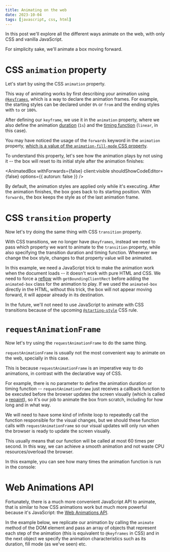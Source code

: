 ```yaml
---
title: Animating on the web
date: 2023-10-04
tags: [javascript, css, html]
---
```




In this post we'll explore all the different ways animate on the web, with only
CSS and vanilla JavaScript.

For simplicity sake, we'll animate a box moving forward.

# CSS `animation` property

Let's start by using the CSS `animation` property.

This way of animating works by first describing your animation using
[`@keyframes`](https://developer.mozilla.org/en-US/docs/Web/CSS/@keyframes),
which is a way to declare the animation frames. For example, the starting styles
can be declared under `0%` or `from` and the ending styles with `to` or `100%`.

After defining our `keyframe`, we use it in the `animation` property, where we
also define the animation
[duration](https://developer.mozilla.org/en-US/docs/Web/CSS/animation-duration)
(`1s`) and the [timing
function](https://developer.mozilla.org/en-US/docs/Web/CSS/animation-timing-function)
(`linear`, in this case).

<AnimatedBox client:visible />

<Note>

  You may have noticed the usage of the `forwards` keyword in the `animation`
  property, [which is a value of the `animation-fill-mode` CSS
  property](https://developer.mozilla.org/en-US/docs/Web/CSS/animation-fill-mode).

  To understand this property, let's see how the animation plays by not using
  it -- the box will reset to its initial style after the animation finishes:

  <AnimatedBox withForwards={false} client:visible shouldShowCodeEditor={false} options={{ autorun: false }} />

  By default, the animation styles are applied only while it's executing. After
  the animation finishes, the box goes back to its starting position. With
  `forwards`, the box keeps the style as of the last animation frame.

</Note>

# CSS `transition` property

Now let's try doing the same thing with CSS `transition` property.

With CSS transitions, we no longer have `@keyframes`, instead we need to pass
which property we want to animate to the `transition` property, while also
specifying the transition duration and timing function. Whenever we change the
box style, changes to that property value will be animated.

<AnimatedBoxWithCssTransition client:visible />

In this example, we need a JavaScript trick to make the animation work when the
document loads -- it doesn't work with pure HTML and CSS. We need to force a
[reflow](https://developer.mozilla.org/en-US/docs/Glossary/Reflow) with
`getBoundingClientRect` before adding the `animated-box` class for the
animation to play. If we used the `animated-box` directly in the HTML, without
this trick, the box will not appear moving forward, it will appear already in
its destination.

<Note>

In the future, we'll not need to use JavaScript to animate with CSS transitions
because of the upcoming
[`@starting-style`](https://chromestatus.com/feature/4515377717968896) CSS
rule.

<AnimatedBoxWithStartingStyle client:visible />

</Note>

# `requestAnimationFrame`

Now let's try using the `requestAnimationFrame` to do the same thing.

`requestAnimationFrame` is usually not the most convenient way to animate on
the web, specially in this case.

This is because `requestAnimationFrame` is an imperative way to do animations,
in contrast with the declarative way of CSS.

For example, there is no parameter to define the animation duration or timing
function -- `requestAnimationFrame` just receives a callback function to be
executed before the browser updates the screen visually (which is called a
[repaint](https://developer.mozilla.org/en-US/docs/Glossary/Repaint)), so it's
our job to animate the box from scratch, including for how long and in what
way.

We will need to have some kind of infinite loop to repeatedly call the function
responsible for the visual changes, but we should these function calls with
`requestAnimationFrame` so our visual updates will only run when the browser is
ready to update the screen visually.

This usually means that our function will be called at most 60 times per
second. In this way, we can achieve a smooth animation and not waste CPU
resources/overload the browser.

In this example, you can see how many times the animation function is run in
the console:

<AnimatedBoxWithRequestAnimationFrame client:visible shouldShowConsole />

# Web Animations API

Fortunately, there is a much more convenient JavaScript API to animate, that is
similar to how CSS animations work but much more powerful because it's
JavaScript: the [Web Animations
API](https://developer.mozilla.org/en-US/docs/Web/API/Web_Animations_API).

In the example below, we replicate our animation by calling the `animate`
method of the DOM element and pass an array of objects that represent each step
of the animation (this is equivalent to `@keyframes` in CSS) and in the next
object we specify the animation characteristics such as its duration, fill mode
(as we've seen) etc.

<AnimatedBoxWithWebAnimations client:visible />
